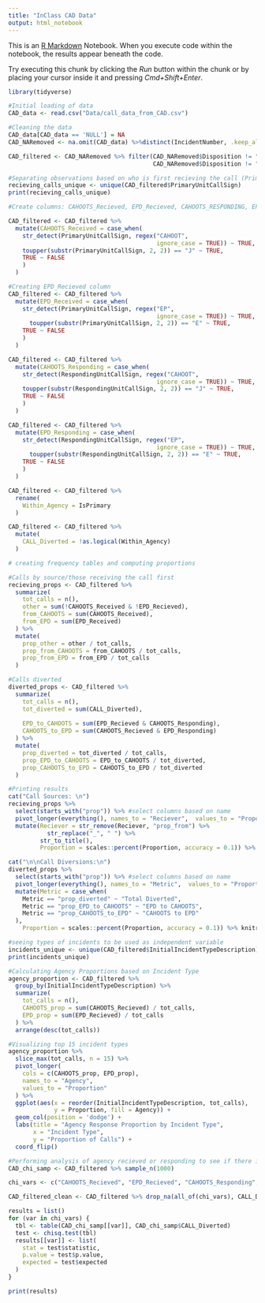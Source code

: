 ```yaml
---
title: "InClass CAD Data"
output: html_notebook
---
```


This is an [R Markdown](http://rmarkdown.rstudio.com) Notebook. When you execute code within the notebook, the results appear beneath the code. 

Try executing this chunk by clicking the *Run* button within the chunk or by placing your cursor inside it and pressing *Cmd+Shift+Enter*. 

```r
library(tidyverse)

```

```r
#Initial loading of data
CAD_data <- read.csv("Data/call_data_from_CAD.csv")

```

```r
#Cleaning the data
CAD_data[CAD_data == 'NULL'] = NA
CAD_NARemoved <- na.omit(CAD_data) %>%distinct(IncidentNumber, .keep_all = TRUE) 

CAD_filtered <- CAD_NARemoved %>% filter(CAD_NARemoved$Disposition != "DISREGARD", 
                                         CAD_NARemoved$Disposition != "DISREGARDED BY DISPATCH")
```

```r
#Separating observations based on who is first recieving the call (PrimaryUnitCallSign)
recieving_calls_unique <- unique(CAD_filtered$PrimaryUnitCallSign)
print(recieving_calls_unique)

```

```r

#Create columns: CAHOOTS_Recieved, EPD_Recieved, CAHOOTS_RESPONDING, EPD_RESPONDING, WITHIN_Agency, CALL_Diverted

CAD_filtered <- CAD_filtered %>% 
  mutate(CAHOOTS_Received = case_when(
    str_detect(PrimaryUnitCallSign, regex("CAHOOT", 
                                          ignore_case = TRUE)) ~ TRUE,
    toupper(substr(PrimaryUnitCallSign, 2, 2)) == "J" ~ TRUE,
    TRUE ~ FALSE
    )
  )

#Creating EPD_Recieved column
CAD_filtered <- CAD_filtered %>%
  mutate(EPD_Received = case_when(
    str_detect(PrimaryUnitCallSign, regex("EP", 
                                          ignore_case = TRUE)) ~ TRUE,
      toupper(substr(PrimaryUnitCallSign, 2, 2)) == "E" ~ TRUE,
    TRUE ~ FALSE
    )
  )

CAD_filtered <- CAD_filtered %>% 
  mutate(CAHOOTS_Responding = case_when(
    str_detect(RespondingUnitCallSign, regex("CAHOOT", 
                                          ignore_case = TRUE)) ~ TRUE,
    toupper(substr(RespondingUnitCallSign, 2, 2)) == "J" ~ TRUE,
    TRUE ~ FALSE
    ) 
  )

CAD_filtered <- CAD_filtered %>%
  mutate(EPD_Responding = case_when(
    str_detect(RespondingUnitCallSign, regex("EP", 
                                          ignore_case = TRUE)) ~ TRUE,
      toupper(substr(RespondingUnitCallSign, 2, 2)) == "E" ~ TRUE,
    TRUE ~ FALSE
    )
  )

CAD_filtered <- CAD_filtered %>%
  rename(
    Within_Agency = IsPrimary
  )

CAD_filtered <- CAD_filtered %>%
  mutate(
    CALL_Diverted = !as.logical(Within_Agency)
  )
```

```r
# creating frequency tables and computing proportions

#Calls by source/those receiving the call first
recieving_props <- CAD_filtered %>%
  summarize(
    tot_calls = n(),
    other = sum(!CAHOOTS_Received & !EPD_Recieved),
    from_CAHOOTS = sum(CAHOOTS_Received),
    from_EPD = sum(EPD_Received)
  ) %>%
  mutate(
    prop_other = other / tot_calls,
    prop_from_CAHOOTS = from_CAHOOTS / tot_calls,
    prop_from_EPD = from_EPD / tot_calls
  )

#Calls diverted
diverted_props <- CAD_filtered %>%
  summarize(
    tot_calls = n(),
    tot_diverted = sum(CALL_Diverted),
    
    EPD_to_CAHOOTS = sum(EPD_Recieved & CAHOOTS_Responding),
    CAHOOTS_to_EPD = sum(CAHOOTS_Recieved & EPD_Responding)
  ) %>%
  mutate(
    prop_diverted = tot_diverted / tot_calls,
    prop_EPD_to_CAHOOTS = EPD_to_CAHOOTS / tot_diverted,
    prop_CAHOOTS_to_EPD = CAHOOTS_to_EPD / tot_diverted
  )

#Printing results
cat("Call Sources: \n")
recieving_props %>% 
  select(starts_with("prop")) %>% #select columns based on name
  pivot_longer(everything(), names_to = "Reciever",  values_to = "Proportion") %>% #pivoting to reshape data from wide to long format then converts column that starts with 'prop_from' into 2 columns Reciever and Proportion
  mutate(Reciever = str_remove(Reciever, "prop_from") %>%
           str_replace("_", " ") %>%
         str_to_title(),
         Proportion = scales::percent(Proportion, accuracy = 0.1)) %>% knitr::kable()

cat("\n\nCall Diversions:\n")
diverted_props %>%
  select(starts_with("prop")) %>% #select columns based on name
  pivot_longer(everything(), names_to = "Metric",  values_to = "Proportion") %>% #pivoting to reshape data from wide to long format then converts column that starts with 'prop' into 2 columns Metric and Proportion
  mutate(Metric = case_when(
    Metric == "prop_diverted" ~ "Total Diverted",
    Metric == "prop_EPD_to_CAHOOTS" ~ "EPD to CAHOOTS",
    Metric == "prop_CAHOOTS_to_EPD" ~ "CAHOOTS to EPD"
  ),
    Proportion = scales::percent(Proportion, accuracy = 0.1)) %>% knitr::kable()
```

```r
#seeing types of incidents to be used as independent variable
incidents_unique <- unique(CAD_filtered$InitialIncidentTypeDescription)
print(incidents_unique)
```
```r
#Calculating Agency Proportions based on Incident Type
agency_proportion <- CAD_filtered %>%
  group_by(InitialIncidentTypeDescription) %>%
  summarize(
    tot_calls = n(),
    CAHOOTS_prop = sum(CAHOOTS_Recieved) / tot_calls,
    EPD_prop = sum(EPD_Recieved) / tot_calls
  ) %>%
  arrange(desc(tot_calls))

#Visualizing top 15 incident types
agency_proportion %>%
  slice_max(tot_calls, n = 15) %>%
  pivot_longer(
    cols = c(CAHOOTS_prop, EPD_prop),
    names_to = "Agency",
    values_to = "Proportion"
  ) %>%
  ggplot(aes(x = reorder(InitialIncidentTypeDescription, tot_calls),
             y = Proportion, fill = Agency)) +
  geom_col(position = 'dodge') +
  labs(title = "Agency Response Proportion by Incident Type",
       x = "Incident Type",
       y = "Proportion of Calls") + 
  coord_flip()
```

```r
#Performing analysis of agency recieved or responding to see if there is independence or not. Using sample of 1000 observations
CAD_chi_samp <- CAD_filtered %>% sample_n(1000)

chi_vars <- c("CAHOOTS_Recieved", "EPD_Recieved", "CAHOOTS_Responding", "EPD_Responding")

CAD_filtered_clean <- CAD_filtered %>% drop_na(all_of(chi_vars), CALL_Diverted)

results = list()
for (var in chi_vars) {
  tbl <- table(CAD_chi_samp[[var]], CAD_chi_samp$CALL_Diverted)
  test <- chisq.test(tbl)
  results[[var]] <- list(
    stat = test$statistic,
    p.value = test$p.value,
    expected = test$expected
  )
}

print(results)
```

